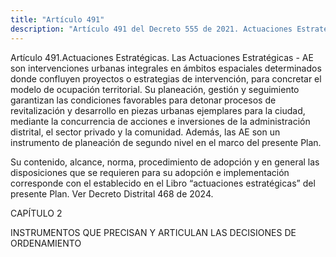 ```yaml
---
title: "Artículo 491"
description: "Artículo 491 del Decreto 555 de 2021. Actuaciones Estratégicas."
---
```


Artículo 491.Actuaciones Estratégicas. Las Actuaciones Estratégicas - AE son intervenciones urbanas integrales en ámbitos espaciales determinados donde confluyen proyectos o estrategias de intervención, para concretar el modelo de ocupación territorial. Su planeación, gestión y seguimiento garantizan las condiciones favorables para detonar procesos de revitalización y desarrollo en piezas urbanas ejemplares para la ciudad, mediante la concurrencia de acciones e inversiones de la administración distrital, el sector privado y la comunidad. Además, las AE son un instrumento de planeación de segundo nivel en el marco del presente Plan.
 
Su contenido, alcance, norma, procedimiento de adopción y en general las disposiciones que se requieren para su adopción e implementación corresponde con el establecido en el Libro “actuaciones estratégicas” del presente Plan. 
Ver Decreto Distrital 468 de 2024.
 
CAPÍTULO 2
 
INSTRUMENTOS QUE PRECISAN Y ARTICULAN LAS DECISIONES DE ORDENAMIENTO